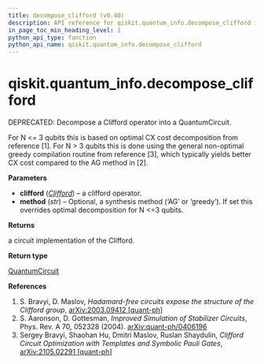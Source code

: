 ```yaml
---
title: decompose_clifford (v0.40)
description: API reference for qiskit.quantum_info.decompose_clifford in qiskit v0.40
in_page_toc_min_heading_level: 1
python_api_type: function
python_api_name: qiskit.quantum_info.decompose_clifford
---
```


<span id="qiskit-quantum-info-decompose-clifford" />

# qiskit.quantum\_info.decompose\_clifford

<Function id="qiskit.quantum_info.decompose_clifford" isDedicatedPage={true} github="https://github.com/qiskit/qiskit/tree/stable/0.23/qiskit/quantum_info/synthesis/clifford_decompose.py" signature="decompose_clifford(clifford, method=None)">
  DEPRECATED: Decompose a Clifford operator into a QuantumCircuit.

  For N \<= 3 qubits this is based on optimal CX cost decomposition from reference \[1]. For N > 3 qubits this is done using the general non-optimal greedy compilation routine from reference \[3], which typically yields better CX cost compared to the AG method in \[2].

  **Parameters**

  *   **clifford** ([*Clifford*](qiskit.quantum_info.Clifford "qiskit.quantum_info.Clifford")) – a clifford operator.
  *   **method** (*str*) – Optional, a synthesis method (‘AG’ or ‘greedy’). If set this overrides optimal decomposition for N \<=3 qubits.

  **Returns**

  a circuit implementation of the Clifford.

  **Return type**

  [QuantumCircuit](qiskit.circuit.QuantumCircuit "qiskit.circuit.QuantumCircuit")

  **References**

  1.  S. Bravyi, D. Maslov, *Hadamard-free circuits expose the structure of the Clifford group*, [arXiv:2003.09412 \[quant-ph\]](https://arxiv.org/abs/2003.09412)
  2.  S. Aaronson, D. Gottesman, *Improved Simulation of Stabilizer Circuits*, Phys. Rev. A 70, 052328 (2004). [arXiv:quant-ph/0406196](https://arxiv.org/abs/quant-ph/0406196)
  3.  Sergey Bravyi, Shaohan Hu, Dmitri Maslov, Ruslan Shaydulin, *Clifford Circuit Optimization with Templates and Symbolic Pauli Gates*, [arXiv:2105.02291 \[quant-ph\]](https://arxiv.org/abs/2105.02291)
</Function>

